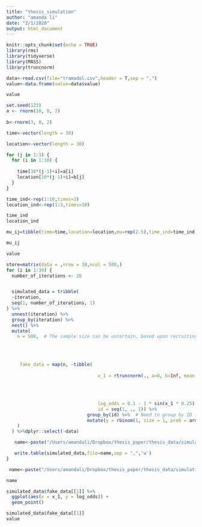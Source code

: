 ```yaml
---
title: "thesis_simulation"
author: "amanda li"
date: "2/1/2020"
output: html_document
---
```

```r
knitr::opts_chunk$set(echo = TRUE)
library(rms)
library(tidyverse)
library(MASS)
library(truncnorm)
```

```r
data<-read.csv(file="tramadol.csv",header = T,sep = ",")
value<-data.frame(value=data$value)

value
```


```r

set.seed(123)
a <- rnorm(10, 0, 2)      
                                  
b<-rnorm(3, 0, 2)

time<-vector(length = 30)

location<-vector(length = 30)

for (j in 1:3) {
  for (i in 1:10) {
  
    time[10*(j-1)+i]=a[i]
    location[10*(j-1)+i]=b[j]
  }
}

time_ind<-rep(1:10,times=3)
location_ind<-rep(1:3,times=10)

time_ind
location_ind

mu_ij=tibble(time=time,location=location,mu=rep(2.5),time_ind=time_ind,location_ind=location_ind,mu_ij=location+time+mu)

mu_ij

value
```

```r
store=matrix(data = ,nrow = 30,ncol = 500,)
for (i in 1:30) {
  number_of_iterations <- 20


  simulated_data = tribble(
  ~iteration,
  seq(1, number_of_iterations, 1)
) %>%
  unnest(iteration) %>%
  group_by(iteration) %>%
  nest() %>%
  mutate(
    n = 500,  # The sample size can be uncertain, based upon recruiting or dropout. Choosing sample size randomly can be an interesting way to incorporate your uncertainty about the final study results.
   
     
    
    
     fake_data = map(n, ~tibble(  
                                 
                                  x_1 = rtruncnorm(., a=0, b=Inf, mean = mu_ij$mu_ij[i], sd = 11.5),
                                
                                  
                                  
                                
                                  log_odds = 0.1 - 1 * sin(x_1 * 0.25) ,  # How does linear predictor depend upon covariate(s)?
                                  id = seq(1, ., 1)) %>%
                              group_by(id) %>%  # Need to group by ID in order to simulate a single random variable for each observation
                              mutate(y = rbinom(1, size = 1, prob = arm::invlogit(log_odds)))
    )
  ) %>%dplyr::select(-data)

   name<-paste("/Users/amandali/Dropbox/thesis_paper/thesis_data/simulation/simulated_data",sep = "_",i,".csv")

   write.table(simulated_data,file=name,sep = ",",'w')
}


```


```r
 name<-paste("/Users/amandali/Dropbox/thesis_paper/thesis_data/simulation/simulated_data",sep = "_",i,".cvs")

name

```

```r
simulated_data$fake_data[[1]] %>%
  ggplot(aes(x = x_1, y = log_odds)) +
  geom_point()

simulated_data$fake_data[[1]]
value
```
